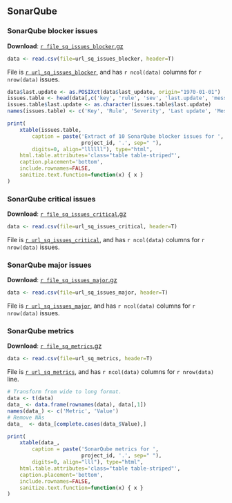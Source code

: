 
## <a name="bz"></a> SonarQube

### <a name="sq_issues_blocker"></a> SonarQube blocker issues

**Download**: [`r file_sq_issues_blocker`.gz](../`r url_sq_issues_blocker`.gz)

```r
data <- read.csv(file=url_sq_issues_blocker, header=T)
```

File is [``r url_sq_issues_blocker``](../`r url_sq_issues_blocker`), and has ``r ncol(data)`` columns for ``r nrow(data)`` issues.

```r
data$last.update <- as.POSIXct(data$last_update, origin="1970-01-01")
issues.table <- head(data[,c('key', 'rule', 'sev', 'last.update', 'message')], 10)
issues.table$last.update <- as.character(issues.table$last.update)
names(issues.table) <- c('Key', 'Rule', 'Severity', 'Last update', 'Message')

print(
    xtable(issues.table,
        caption = paste('Extract of 10 SonarQube blocker issues for ', 
                        project_id, '.', sep=" "),
        digits=0, align="llllll"), type="html",
    html.table.attributes='class="table table-striped"',
    caption.placement='bottom',
    include.rownames=FALSE,
    sanitize.text.function=function(x) { x }
)
```

### <a name="sq_issues_critical"></a> SonarQube critical issues

**Download**: [`r file_sq_issues_critical`.gz](../`r url_sq_issues_critical`.gz)

```r
data <- read.csv(file=url_sq_issues_critical, header=T)
```

File is [``r url_sq_issues_critical``](../`r url_sq_issues_critical`), and has ``r ncol(data)`` columns for ``r nrow(data)`` issues.

### <a name="sq_issues_major"></a> SonarQube major issues

**Download**: [`r file_sq_issues_major`.gz](../`r url_sq_issues_major`.gz)

```r
data <- read.csv(file=url_sq_issues_major, header=T)
```

File is [``r url_sq_issues_major``](../`r url_sq_issues_major`), and has ``r ncol(data)`` columns for ``r nrow(data)`` issues.

### <a name="sq_metrics"></a> SonarQube metrics

**Download**: [`r file_sq_metrics`.gz](../`r url_sq_metrics`.gz)

```r
data <- read.csv(file=url_sq_metrics, header=T)
```

File is [``r url_sq_metrics``](../`r url_sq_metrics`), and has ``r ncol(data)`` columns for ``r nrow(data)`` line.


```r
# Transform from wide to long format.
data <- t(data)
data_ <- data.frame(rownames(data), data[,1])
names(data_) <- c('Metric', 'Value')
# Remove NAs
data_  <- data_[complete.cases(data_$Value),]

print(
    xtable(data_,
        caption = paste('SonarQube metrics for ', 
                        project_id, '.', sep=" "),
        digits=0, align="lll"), type="html",
    html.table.attributes='class="table table-striped"',
    caption.placement='bottom',
    include.rownames=FALSE,
    sanitize.text.function=function(x) { x }
)
```


